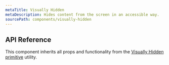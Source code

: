 ```yaml
---
metaTitle: Visually Hidden
metaDescription: Hides content from the screen in an accessible way.
sourcePath: components/visually-hidden
---
```


## API Reference

This component inherits all props and functionality from the [Visually Hidden primitive](/primitives/docs/utilities/visually-hidden) utility.
